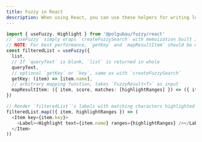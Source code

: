 ```yaml
---
title: Fuzzy in React 
description: When using React, you can use these helpers for writing less code.
---
```


```ts
import { useFuzzy, Highlight } from '@polgubau/fuzzy/react'
// `useFuzzy` simply wraps `createFuzzySearch` with memoization built in
// NOTE: For best performance, `getKey` and `mapResultItem` should be memoized by user
const filteredList = useFuzzy({
  list,
  // If `queryText` is blank, `list` is returned in whole
  queryText,
  // optional `getKey` or `key`, same as with `createFuzzySearch`
  getKey: (item) => [item.name],
  // arbitrary mapping function, takes `FuzzyResult<T>` as input
  mapResultItem: ({ item, score, matches: [highlightRanges] }) => ({ item, highlightRanges })
})

// Render `filteredList`'s labels with matching characters highlighted
filteredList.map(({ item, highlightRanges }) => (
  <Item key={item.key}>
    <Label><Highlight text={item.name} ranges={highlightRanges} /></Label>
  </Item>
))


```